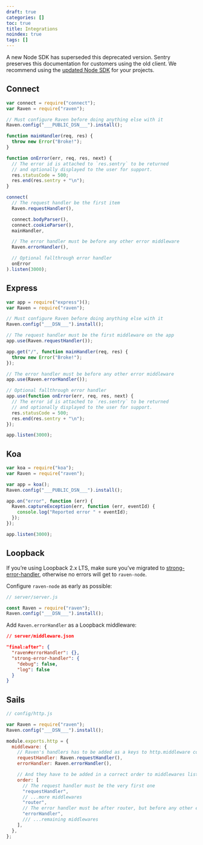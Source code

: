 ```yaml
---
draft: true
categories: []
toc: true
title: Integrations
noindex: true
tags: []
---
```


<Alert level="warning" title="Deprecation Warning">

A new Node SDK has superseded this deprecated version. Sentry preserves this documentation for customers using the old client. We recommend using the [updated Node SDK](/platforms/javascript/guides/node/) for your projects.

</Alert>

## Connect

<SignInNote />

```javascript
var connect = require("connect");
var Raven = require("raven");

// Must configure Raven before doing anything else with it
Raven.config("___PUBLIC_DSN___").install();

function mainHandler(req, res) {
  throw new Error("Broke!");
}

function onError(err, req, res, next) {
  // The error id is attached to `res.sentry` to be returned
  // and optionally displayed to the user for support.
  res.statusCode = 500;
  res.end(res.sentry + "\n");
}

connect(
  // The request handler be the first item
  Raven.requestHandler(),

  connect.bodyParser(),
  connect.cookieParser(),
  mainHandler,

  // The error handler must be before any other error middleware
  Raven.errorHandler(),

  // Optional fallthrough error handler
  onError
).listen(3000);
```

## Express

```javascript
var app = require("express")();
var Raven = require("raven");

// Must configure Raven before doing anything else with it
Raven.config("___DSN___").install();

// The request handler must be the first middleware on the app
app.use(Raven.requestHandler());

app.get("/", function mainHandler(req, res) {
  throw new Error("Broke!");
});

// The error handler must be before any other error middleware
app.use(Raven.errorHandler());

// Optional fallthrough error handler
app.use(function onError(err, req, res, next) {
  // The error id is attached to `res.sentry` to be returned
  // and optionally displayed to the user for support.
  res.statusCode = 500;
  res.end(res.sentry + "\n");
});

app.listen(3000);
```

## Koa

<SignInNote />

```javascript
var koa = require("koa");
var Raven = require("raven");

var app = koa();
Raven.config("___PUBLIC_DSN___").install();

app.on("error", function (err) {
  Raven.captureException(err, function (err, eventId) {
    console.log("Reported error " + eventId);
  });
});

app.listen(3000);
```

## Loopback

If you’re using Loopback 2.x LTS, make sure you’ve migrated to [strong-error-handler](https://loopback.io/doc/en/lb2/Using-strong-error-handler.html), otherwise no errors will get to `raven-node`.

Configure `raven-node` as early as possible:

```javascript
// server/server.js

const Raven = require("raven");
Raven.config("___DSN___").install();
```

Add `Raven.errorHandler` as a Loopback middleware:

```json
// server/middleware.json

"final:after": {
  "raven#errorHandler": {},
  "strong-error-handler": {
    "debug": false,
    "log": false
  }
}
```

## Sails

```javascript
// config/http.js

var Raven = require("raven");
Raven.config("___DSN___").install();

module.exports.http = {
  middleware: {
    // Raven's handlers has to be added as a keys to http.middleware config object
    requestHandler: Raven.requestHandler(),
    errorHandler: Raven.errorHandler(),

    // And they have to be added in a correct order to middlewares list
    order: [
      // The request handler must be the very first one
      "requestHandler",
      // ...more middlewares
      "router",
      // The error handler must be after router, but before any other error middleware
      "errorHandler",
      /// ...remaining middlewares
    ],
  },
};
```
